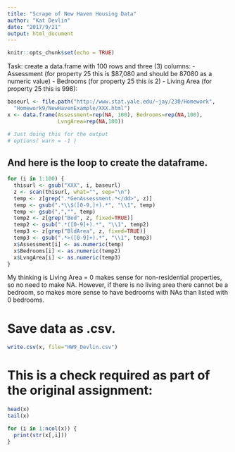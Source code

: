 ```yaml
---
title: "Scrape of New Haven Housing Data"
author: "Kat Devlin"
date: "2017/9/21"
output: html_document
---
```


```r
knitr::opts_chunk$set(echo = TRUE)
```

Task: create a data.frame with 100 rows and three (3) columns:
 - Assessment (for property 25 this is $87,080 and should be 87080
   as a numeric value)
 - Bedrooms (for property 25 this is 2)
 - Living Area (for property 25 this is 998):

```r
baseurl <- file.path("http://www.stat.yale.edu/~jay/230/Homework",
  "Homework9/NewHavenExample/XXX.html")
x <- data.frame(Assessment=rep(NA, 100), Bedrooms=rep(NA,100),
                LvngArea=rep(NA,100))

# Just doing this for the output
# options( warn = -1 )
```

## And here is the loop to create the dataframe.


```r
for (i in 1:100) {
  thisurl <- gsub("XXX", i, baseurl)
  z <- scan(thisurl, what="", sep="\n")
  temp <- z[grep(".*GenAssessment.*</dd>", z)]
  temp <- gsub(".*\\$([0-9,]+).*", "\\1", temp)
  temp <- gsub(",","", temp)
  temp2 <- z[grep("Bed", z, fixed=TRUE)]
  temp2 <- gsub(".*([0-9]+).*", "\\1", temp2)
  temp3 <- z[grep("BldArea", z, fixed=TRUE)]
  temp3 <- gsub(".*>([0-9]+).*", "\\1", temp3)
  x$Assessment[i] <- as.numeric(temp)
  x$Bedrooms[i] <- as.numeric(temp2)
  x$LvngArea[i] <- as.numeric(temp3)
} 
```

My thinking is Living Area = 0 makes sense for non-residential
properties, so no need to make NA. However, if there is no 
living area there cannot be a bedroom, so makes more sense to 
have bedrooms with NAs than listed with 0 bedrooms.

# Save data as .csv.

```r
write.csv(x, file="HW9_Devlin.csv")
```

# This is a check required as part of the original assignment:

```r
head(x)
tail(x)

for (i in 1:ncol(x)) {
  print(str(x[,i])) 
}
```
